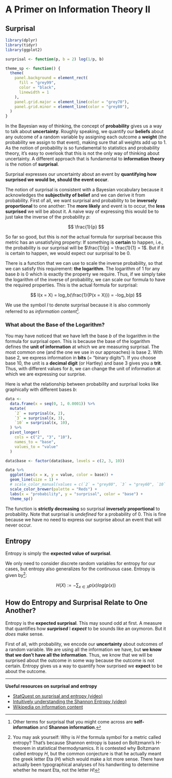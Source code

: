 # A Primer on Information Theory II

## Surprisal {#surprisal}

```r
library(dplyr)
library(tidyr)
library(ggplot2)

surprisal <- function(p, b = 2) log(1/p, b)

theme_sp <- function() {
  theme(
    panel.background = element_rect(
      fill = "grey99",
      color = "black",
      linewidth = 1
    ),
    panel.grid.major = element_line(color = "grey70"),
    panel.grid.minor = element_line(color = "grey80"),
  )
}

```

In the Bayesian way of thinking, the concept of **probability** gives us a way to talk about **uncertainty**.
Roughly speaking, we quantify our **beliefs** about any outcome of a random variable by assigning each outcome a **weight** (the probability we assign to that event), making sure that all weights add up to $1$.
As the notion of probability is so fundamental to statistics and probability theory, it's easy to overlook that this is not the only way of thinking about uncertainty.
A different approach that is fundamental to **information theory** is the notion of **surprisal**.

Surprisal expresses our uncertainty about an event by **quantifying how surprised we would be, should the event occur**.

The notion of surprisal is consistent with a Bayesian vocabulary because it acknowledges the **subjectivity of belief** and we can derive it from probability.
First of all, we want surprisal and probability to be **inversely proportional** to one another:
The **more likely** and event is to occur, the **less surprised** we will be about it.
A naive way of expressing this would be to just take the inverse of the probability $p$:

$$
\frac{1}{p}
$$

So far so good, but this is *not* the actual formula for surprisal because this metric has an unsatisfying property:
If something is **certain** to happen, i.e., the probability is our surprisal will be $\frac{1}{p} = \frac{1}{1} = 1$.
But if it is certain to happen, we would expect our surprisal to be $0$.

There is a function that we can use to scale the inverse probability, so that we can satisfy this requirement: **the logarithm**.
The logarithm of $1$ for any base $b$ is $0$ which is exactly the property we require.
Thus, if we simply take the logarithm of the inverse of probability, we can scale our formula to have the required properties.
This is the actual formula for surprisal:

$$
I(x = X) = log_b(\frac{1}{P(x = X)}) = -log_b(p)
$$

We use the symbol $I$ to denote surprisal because it is also commonly referred to as *information content*^[Other terms for surprisal that you might come across are **self-information** and **Shannon information**.].

<!-- proportionality -> omit term -->
<!-- -> logarithmically inversely proportional -->

### What about the Base of the Logarithm?

You may have noticed that we have left the base $b$ of the logarithm in the formula for surprisal open.
This is because the base of the logarithm defines the **unit of information** at which we are measuring surprisal.
The most common one (and the one we use in our approaches) is base $2$.
With base $2$, we express information in **bits** (= "binary digits").
If you choose base $10$, the unit is a **decimal digit** (or Hartley) and base $3$ gives you a **trit**.
Thus, with different values for $b$, we can change the unit of information at which we are expressing our surprise.

Here is what the relationship between probability and surprisal looks like graphically with different bases $b$:

```r
data <-
  data.frame(x = seq(0, 1, 0.0001)) %>% 
  mutate(
    `2` = surprisal(x, 2),
    `3` = surprisal(x, 3),
    `10` = surprisal(x, 10),
  ) %>% 
  pivot_longer(
    cols = c("2", "3", "10"),
    names_to = "base",
    values_to = "value"
  )

data$base <- factor(data$base, levels = c(2, 3, 10))

data %>% 
  ggplot(aes(x = x, y = value, color = base)) +
  geom_line(size = 1) +
  # scale_color_manual(values = c(`2` = "grey80", `3` = "grey60", `10` = "grey20")) +
  scale_color_brewer(palette = "Reds") +
  labs(x = "probability", y = "surprisal", color = "base") +
  theme_sp()

```

The function is **strictly decreasing** so surprisal **inversely proportional** to probability.
Note that surprisal is *undefined* for a probability of $0$.
This is fine because we have no need to express our surprise about an event that will never occur.

<!-- The surprisal of combined outcomes (e.g., three coin tosses) can just be calculated by inserting the probability of the outcome of three tosses into the surprisal equation. -->
<!-- But the surprisal of three coin tosses is also just the **sum of each individual surprisal**. -->

<!-- In a coin toss, the entropy is given by the expected value of the surprisal. -->
<!-- As the expected value is just a generalization of a weighted average, this is just the probability of a surprisal happening for a heads toss plus the probability of a surprisal happening for a tails toss. -->




## Entropy {#entropy}

<!-- >>> 0.99 * (-log(0.99)) + 0.01 * (-log(0.01)) -->
<!-- Traceback (most recent call last): -->
<!--   File "<stdin>", line 1, in <module> -->
<!-- NameError: name 'log' is not defined -->
<!-- >>> import math -->
<!-- >>> 0.99 * (-math.log(0.99)) + 0.01 * (-math.log(0.01)) -->
<!-- 0.056001534354847345 -->
<!-- >>> 0.5 * (-math.log(0.99)) + 0.5 * (-math.log(0.01)) -->
<!-- 2.307610260920796 -->
<!-- >>> 0.5 * (-math.log(0.5)) + 0.5 * (-math.log(0.5)) -->
<!-- 0.6931471805599453 -->
<!-- >>> 0.5 * (-math.log(0.5, 2)) + 0.5 * (-math.log(0.5, 2)) -->
<!-- 1.0 -->
<!-- >>> math.log(e) -->
<!-- Traceback (most recent call last): -->
<!--   File "<stdin>", line 1, in <module> -->
<!-- NameError: name 'e' is not defined -->
<!-- >>> math.log(math.e) -->
<!-- 1.0 -->
<!-- >>> 0.5 * (-math.log(0.99)) + 0.5 * (-math.log(0.01)) -->
<!-- 2.307610260920796 -->
<!-- >>> -->


<!-- expected value formula -->
Entropy is simply the **expected value of surprisal**.

We only need to consider discrete random variables for entropy for our cases, but entropy also generalizes for the continuous case.
Entropy is given by^[You may ask yourself: Why is $H$ the formula symbol for a metric called entropy? That's because Shannon entropy is based on Boltzmann's H-theorem in statistical thermodynamics. It is contested why Boltzmann called entropy $H$, but the common conjecture is that he actually meant the greek letter Eta ($H$) which would make a lot more sense.
There have actually been typographical analyses of his handwriting to determine whether he meant Eta, not the letter $H$!]:

$$
H(X) := -\sum_{x \in X}{p(x)log(p(x))}
$$


<!-- From youtube video: -->
<!-- https://www.youtube.com/watch?v=0GCGaw0QOhA -->

<!-- How much information, on average, would we need to encode an outcome from the distribution? -->

<!-- Explain entropy as "information required to encode outcomes" -> go into different examples and generalize -->
<!-- show probability distributions alongside them for reference -->


## How do Entropy and Surprisal Relate to One Another? {#surprisal-entropy-relation}

Entropy is the **expected surprisal**.
This may sound odd at first.
A measure that quantifies how ***surprised*** I ***expect*** to be sounds like an oxymoron.
But it *does* make sense.

First of all, with probability, we encode our **uncertainty** about outcomes of a random variable.
We are using all the information we have, but **we know that we don't have all the information**.
Thus, we know that we will be surprised about the outcome in some way because the outcome is not certain.
Entropy gives us a way to quantify how surprised we **expect** to be about the outcome.

---

**Useful resources on surprisal and entropy**

- [StatQuest on surprisal and entropy (video)](https://www.youtube.com/watch?v=YtebGVx-Fxw)
- [Intuitively understanding the Shannon Entropy (video)](https://www.youtube.com/watch?v=0GCGaw0QOhA)
- [Wikipedia on information content](https://en.wikipedia.org/wiki/Information_content)


<!-- remove fluff and weasel words -->
<!-- "easily" etc -->

